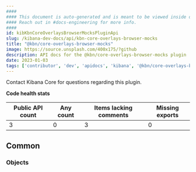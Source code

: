 ```yaml
---
####
#### This document is auto-generated and is meant to be viewed inside our experimental, new docs system.
#### Reach out in #docs-engineering for more info.
####
id: kibKbnCoreOverlaysBrowserMocksPluginApi
slug: /kibana-dev-docs/api/kbn-core-overlays-browser-mocks
title: "@kbn/core-overlays-browser-mocks"
image: https://source.unsplash.com/400x175/?github
description: API docs for the @kbn/core-overlays-browser-mocks plugin
date: 2023-01-03
tags: ['contributor', 'dev', 'apidocs', 'kibana', '@kbn/core-overlays-browser-mocks']
---
```




Contact Kibana Core for questions regarding this plugin.

**Code health stats**

| Public API count  | Any count | Items lacking comments | Missing exports |
|-------------------|-----------|------------------------|-----------------|
| 3 | 0 | 3 | 0 |

## Common

### Objects
<DocDefinitionList data={kbnCoreOverlaysBrowserMocksObj.common.objects}/>

